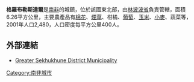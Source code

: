 '''格羅布勒斯達爾'''是[[南非|南非]]的城鎮，位於該國東北部，由[[林波波省|林波波省]]負責管轄，面積6.26平方公里，主要農產品有[[棉花|棉花]]、[[煙草|煙草]]、柑橘、[[葡萄|葡萄]]、[[玉米|玉米]]、[[小麥|小麥]]、蔬菜等，2001年人口2,480，人口密度每平方公里400人。

==外部連結==
*[https://web.archive.org/web/20100112081425/http://www.sekhukhune.gov.za/home.htm Greater Sekhukhune District Municipality]

{{SouthAfrica-geo-stub}}
[[Category:南非城市|Category:南非城市]]